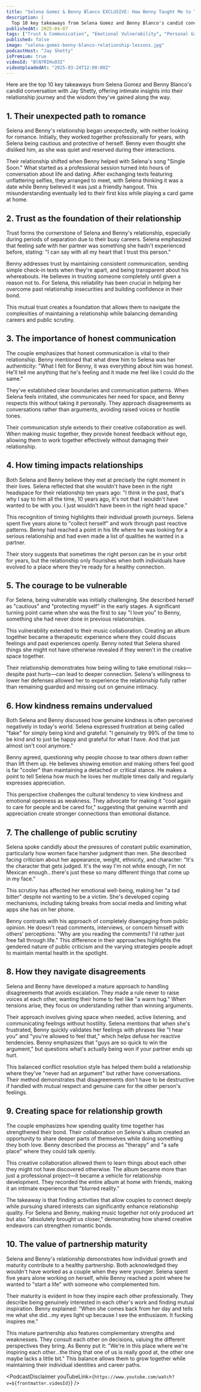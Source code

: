 ```yaml
---
title: "Selena Gomez & Benny Blanco EXCLUSIVE: How Benny Taught Me to Trust Again"
description: |
  Top 10 key takeaways from Selena Gomez and Benny Blanco's candid conversation with Jay Shetty, offering intimate insights into their relationship journey and the wisdom they've gained along the way.
publishedAt: 2025-04-07
tags: ["Trust & Communication", "Emotional Vulnerability", "Personal Growth"]
published: false
image: "selena-gomez-benny-blanco-relationship-lessons.jpg"
podcastHost: "Jay Shetty"
isPremium: true
videoId: "BlN7RIHu03I"
videoUploadedAt: "2025-03-24T12:00:00Z"
---
```



<PodcastSummaryPageLayout frontmatter={frontmatter}>

Here are the top 10 key takeaways from Selena Gomez and Benny Blanco's candid conversation with Jay Shetty, offering intimate insights into their relationship journey and the wisdom they've gained along the way.

## 1. Their unexpected path to romance

Selena and Benny's relationship began unexpectedly, with neither looking for romance. Initially, they worked together professionally for years, with Selena being cautious and protective of herself. Benny even thought she disliked him, as she was quiet and reserved during their interactions.

Their relationship shifted when Benny helped with Selena's song "Single Soon." What started as a professional session turned into hours of conversation about life and dating. After exchanging texts featuring unflattering selfies, they arranged to meet, with Selena thinking it was a date while Benny believed it was just a friendly hangout. This misunderstanding eventually led to their first kiss while playing a card game at home.

## 2. Trust as the foundation of their relationship

Trust forms the cornerstone of Selena and Benny's relationship, especially during periods of separation due to their busy careers. Selena emphasized that feeling safe with her partner was something she hadn't experienced before, stating: "I can say with all my heart that I trust this person."

Benny addresses trust by maintaining consistent communication, sending simple check-in texts when they're apart, and being transparent about his whereabouts. He believes in trusting someone completely until given a reason not to. For Selena, this reliability has been crucial in helping her overcome past relationship insecurities and building confidence in their bond.

This mutual trust creates a foundation that allows them to navigate the complexities of maintaining a relationship while balancing demanding careers and public scrutiny.

## 3. The importance of honest communication

The couple emphasizes that honest communication is vital to their relationship. Benny mentioned that what drew him to Selena was her authenticity: "What I felt for Benny, it was everything about him was honest. He'll tell me anything that he's feeling and it made me feel like I could do the same."

They've established clear boundaries and communication patterns. When Selena feels irritated, she communicates her need for space, and Benny respects this without taking it personally. They approach disagreements as conversations rather than arguments, avoiding raised voices or hostile tones.

Their communication style extends to their creative collaboration as well. When making music together, they provide honest feedback without ego, allowing them to work together effectively without damaging their relationship.

## 4. How timing impacts relationships

Both Selena and Benny believe they met at precisely the right moment in their lives. Selena reflected that she wouldn't have been in the right headspace for their relationship ten years ago: "I think in the past, that's why I say to him all the time, 10 years ago, it's not that I wouldn't have wanted to be with you. I just wouldn't have been in the right head space."

This recognition of timing highlights their individual growth journeys. Selena spent five years alone to "collect herself" and work through past reactive patterns. Benny had reached a point in his life where he was looking for a serious relationship and had even made a list of qualities he wanted in a partner.

Their story suggests that sometimes the right person can be in your orbit for years, but the relationship only flourishes when both individuals have evolved to a place where they're ready for a healthy connection.

## 5. The courage to be vulnerable

For Selena, being vulnerable was initially challenging. She described herself as "cautious" and "protecting myself" in the early stages. A significant turning point came when she was the first to say "I love you" to Benny, something she had never done in previous relationships.

This vulnerability extended to their music collaboration. Creating an album together became a therapeutic experience where they could discuss feelings and past experiences openly. Benny noted that Selena shared things she might not have otherwise revealed if they weren't in the creative space together.

Their relationship demonstrates how being willing to take emotional risks—despite past hurts—can lead to deeper connection. Selena's willingness to lower her defenses allowed her to experience the relationship fully rather than remaining guarded and missing out on genuine intimacy.

## 6. How kindness remains undervalued

Both Selena and Benny discussed how genuine kindness is often perceived negatively in today's world. Selena expressed frustration at being called "fake" for simply being kind and grateful: "I genuinely try 99% of the time to be kind and to just be happy and grateful for what I have. And that just almost isn't cool anymore."

Benny agreed, questioning why people choose to tear others down rather than lift them up. He believes showing emotion and making others feel good is far "cooler" than maintaining a detached or critical stance. He makes a point to tell Selena how much he loves her multiple times daily and regularly expresses appreciation.

This perspective challenges the cultural tendency to view kindness and emotional openness as weakness. They advocate for making it "cool again to care for people and be cared for," suggesting that genuine warmth and appreciation create stronger connections than emotional distance.

## 7. The challenge of public scrutiny

Selena spoke candidly about the pressures of constant public examination, particularly how women face harsher judgment than men. She described facing criticism about her appearance, weight, ethnicity, and character: "It's the character that gets judged. It's the way I'm not white enough, I'm not Mexican enough...there's just these so many different things that come up in my face."

This scrutiny has affected her emotional well-being, making her "a tad bitter" despite not wanting to be a victim. She's developed coping mechanisms, including taking breaks from social media and limiting what apps she has on her phone.

Benny contrasts with his approach of completely disengaging from public opinion. He doesn't read comments, interviews, or concern himself with others' perceptions: "Why are you reading the comments? I'd rather just free fall through life." This difference in their approaches highlights the gendered nature of public criticism and the varying strategies people adopt to maintain mental health in the spotlight.

## 8. How they navigate disagreements

Selena and Benny have developed a mature approach to handling disagreements that avoids escalation. They made a rule never to raise voices at each other, wanting their home to feel like "a warm hug." When tensions arise, they focus on understanding rather than winning arguments.

Their approach involves giving space when needed, active listening, and communicating feelings without hostility. Selena mentions that when she's frustrated, Benny quickly validates her feelings with phrases like "I hear you" and "you're allowed to feel that," which helps defuse her reactive tendencies. Benny emphasizes that "guys are so quick to win the argument," but questions what's actually being won if your partner ends up hurt.

This balanced conflict resolution style has helped them build a relationship where they've "never had an argument" but rather have conversations. Their method demonstrates that disagreements don't have to be destructive if handled with mutual respect and genuine care for the other person's feelings.

## 9. Creating space for relationship growth

The couple emphasizes how spending quality time together has strengthened their bond. Their collaboration on Selena's album created an opportunity to share deeper parts of themselves while doing something they both love. Benny described the process as "therapy" and "a safe place" where they could talk openly.

This creative collaboration allowed them to learn things about each other they might not have discovered otherwise. The album became more than just a professional project—it became a vehicle for relationship development. They recorded the entire album at home with friends, making it an intimate experience that "blurred reality."

The takeaway is that finding activities that allow couples to connect deeply while pursuing shared interests can significantly enhance relationship quality. For Selena and Benny, making music together not only produced art but also "absolutely brought us closer," demonstrating how shared creative endeavors can strengthen romantic bonds.

## 10. The value of partnership maturity

Selena and Benny's relationship demonstrates how individual growth and maturity contribute to a healthy partnership. Both acknowledged they wouldn't have worked as a couple when they were younger. Selena spent five years alone working on herself, while Benny reached a point where he wanted to "start a life" with someone who complemented him.

Their maturity is evident in how they inspire each other professionally. They describe being genuinely interested in each other's work and finding mutual inspiration. Benny explained: "When she comes back from her day and tells me what she did...my eyes light up because I see the enthusiasm. It fucking inspires me."

This mature partnership also features complementary strengths and weaknesses. They consult each other on decisions, valuing the different perspectives they bring. As Benny put it: "We're in this place where we're inspiring each other...the thing that one of us is really good at, the other one maybe lacks a little bit." This balance allows them to grow together while maintaining their individual identities and career paths.

<PodcastDisclaimer
  youTubeLink={`https://www.youtube.com/watch?v=${frontmatter.videoId}`}
/>

</PodcastSummaryPageLayout>
